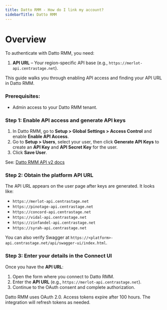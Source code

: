 ```yaml
---
title: Datto RMM - How do I link my account?
sidebarTitle: Datto RMM
---
```


# Overview

To authenticate with Datto RMM, you need:
1. **API URL** – Your region-specific API base (e.g., `https://merlot-api.centrastage.net`).

This guide walks you through enabling API access and finding your API URL in Datto RMM.

### Prerequisites:

- Admin access to your Datto RMM tenant.

### Step 1: Enable API access and generate API keys

1. In Datto RMM, go to **Setup > Global Settings > Access Control** and enable **Enable API Access**.
2. Go to **Setup > Users**, select your user, then click **Generate API Keys** to create an **API Key** and **API Secret Key** for the user.
3. Click **Save User**.

See: [Datto RMM API v2 docs](https://rmm.datto.com/help/en/Content/2SETUP/APIv2.htm)

### Step 2: Obtain the platform API URL

The API URL appears on the user page after keys are generated. It looks like:

- `https://merlot-api.centrastage.net`
- `https://pinotage-api.centrastage.net`
- `https://concord-api.centrastage.net`
- `https://vidal-api.centrastage.net`
- `https://zinfandel-api.centrastage.net`
- `https://syrah-api.centrastage.net`

You can also verify Swagger at `https://<platform>-api.centrastage.net/api/swagger-ui/index.html`.

### Step 3: Enter your details in the Connect UI

Once you have the **API URL**:
1. Open the form where you connect to Datto RMM.
2. Enter the **API URL** (e.g., `https://merlot-api.centrastage.net`).
3. Continue to the OAuth consent and complete authorization.

<Tip>Datto RMM uses OAuth 2.0. Access tokens expire after 100 hours. The integration will refresh tokens as needed.</Tip>


